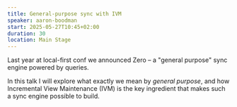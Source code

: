 ```yaml
---
title: General-purpose sync with IVM
speaker: aaron-boodman
start: 2025-05-27T10:45+02:00
duration: 30
location: Main Stage
---
```


Last year at local-first conf we announced Zero – a "general purpose" sync engine powered by queries.

In this talk I will explore what exactly we mean by *general purpose*, and how Incremental View Maintenance (IVM) is the key ingredient that makes such a sync engine possible to build.